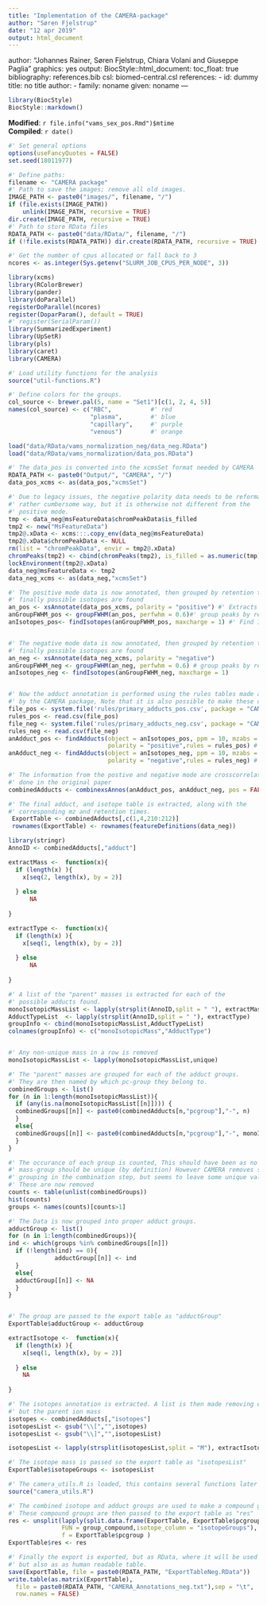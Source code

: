 ```yaml
---
title: "Implementation of the CAMERA-package"
author: "Søren Fjelstrup"
date: "12 apr 2019"
output: html_document
---
```


author: "Johannes Rainer, Søren Fjelstrup, Chiara Volani and Giuseppe Paglia"
graphics: yes
output:
  BiocStyle::html_document:
    toc_float: true
bibliography: references.bib
csl: biomed-central.csl
references:
- id: dummy
  title: no title
  author:
  - family: noname
    given: noname
---

```r
library(BiocStyle)
BiocStyle::markdown()
```

**Modified**: `r file.info("vams_sex_pos.Rmd")$mtime`<br />
**Compiled**: `r date()`

```r
#' Set general options
options(useFancyQuotes = FALSE)
set.seed(18011977)

#' Define paths:
filename <- "CAMERA package"
#' Path to save the images; remove all old images.
IMAGE_PATH <- paste0("images/", filename, "/")
if (file.exists(IMAGE_PATH)) 
    unlink(IMAGE_PATH, recursive = TRUE)
dir.create(IMAGE_PATH, recursive = TRUE)
#' Path to store RData files
RDATA_PATH <- paste0("data/RData/", filename, "/")
if (!file.exists(RDATA_PATH)) dir.create(RDATA_PATH, recursive = TRUE)

#' Get the number of cpus allocated or fall back to 3
ncores <- as.integer(Sys.getenv("SLURM_JOB_CPUS_PER_NODE", 3))
```

```r
library(xcms)
library(RColorBrewer)
library(pander)
library(doParallel)
registerDoParallel(ncores)
register(DoparParam(), default = TRUE)
#' register(SerialParam())
library(SummarizedExperiment)
library(UpSetR)
library(pls)
library(caret)
library(CAMERA)

#' Load utility functions for the analysis
source("util-functions.R")

#' Define colors for the groups.
col_source <- brewer.pal(5, name = "Set1")[c(1, 2, 4, 5)]
names(col_source) <- c("RBC",           #' red
                       "plasma",        #' blue
                       "capillary",     #' purple
                       "venous")        #' orange

load("data/RData/vams_normalization_neg/data_neg.RData")
load("data/RData/vams_normalization/data_pos.RData")


```



```r

#' The data_pos is converted into the xcmsSet format needed by CAMERA
RDATA_PATH <- paste0("Output/", "CAMERA", "/")
data_pos_xcms <- as(data_pos,"xcmsSet")

#' Due to legacy issues, the negative polarity data needs to be reformated in a
#' rather cumbersome way, but it is otherwise not different from the
#' positive mode.
tmp <- data_neg@msFeatureData$chromPeakData$is_filled
tmp2 <- new("MsFeatureData")
tmp2@.xData <- xcms:::.copy_env(data_neg@msFeatureData)
tmp2@.xData$chromPeakData <- NULL
rm(list = "chromPeakData", envir = tmp2@.xData)
chromPeaks(tmp2) <- cbind(chromPeaks(tmp2), is_filled = as.numeric(tmp))
lockEnvironment(tmp2@.xData)
data_neg@msFeatureData <- tmp2
data_neg_xcms <- as(data_neg,"xcmsSet")

#' The positive mode data is now annotated, then grouped by retention time,
#' finally possible isotopes are found
an_pos <- xsAnnotate(data_pos_xcms, polarity = "positive") #' Extracts peaktable
anGroupFWHM_pos <- groupFWHM(an_pos, perfwhm = 0.6)#' group peaks by retention time
anIsotopes_pos<- findIsotopes(anGroupFWHM_pos, maxcharge = 1) #' Find isotopes


#' The negative mode data is now annotated, then grouped by retention time,
#' finally possible isotopes are found
an_neg <- xsAnnotate(data_neg_xcms, polarity = "negative")
anGroupFWHM_neg <- groupFWHM(an_neg, perfwhm = 0.6) # group peaks by retention time
anIsotopes_neg <- findIsotopes(anGroupFWHM_neg, maxcharge = 1)


#' Now the adduct annotation is performed using the rules tables made avaiable
#' by the CAMERA package, Note that it is also possible to make these ourselves
file_pos <- system.file('rules/primary_adducts_pos.csv', package = "CAMERA")
rules_pos <- read.csv(file_pos)
file_neg <- system.file('rules/primary_adducts_neg.csv', package = "CAMERA")
rules_neg <- read.csv(file_neg)
anAdduct_pos <- findAdducts(object = anIsotopes_pos, ppm = 10, mzabs = 0.01,
                            polarity = "positive",rules = rules_pos) # annotate adducts
anAdduct_neg <- findAdducts(object = anIsotopes_neg, ppm = 10, mzabs = 0.01,
                            polarity = "negative",rules = rules_neg) # annotate adducts

#' The information from the postive and negative mode are crosscorrelated as
#' done in the original paper
combinedAdducts <- combinexsAnnos(anAdduct_pos, anAdduct_neg, pos = FALSE, tol=2, ruleset=NULL)

#' The final adduct, and isotope table is extracted, along with the
#' corresponding mz and retention times.
 ExportTable <- combinedAdducts[,c(1,4,210:212)]
 rownames(ExportTable) <- rownames(featureDefinitions(data_neg))

```

```r
library(stringr)
AnnoID <- combinedAdducts[,"adduct"]

extractMass <-  function(x){
  if (length(x) ){
    x[seq(2, length(x), by = 2)]
    
  } else
      NA
  
}

extractType <-  function(x){
  if (length(x) ){
    x[seq(1, length(x), by = 2)]
    
  } else
      NA
  
}
```

```r

#' A list of the "parent" masses is extracted for each of the
#' possible adducts found.
monoIsotopicMassList <- lapply(strsplit(AnnoID,split = " "), extractMass)
AdductTypeList  <- lapply(strsplit(AnnoID,split = " "), extractType)
groupInfo <- cbind(monoIsotopicMassList,AdductTypeList)
colnames(groupInfo) <- c("monoIsotopicMass","AdductType")



```


```r



#' Any non-unique mass in a row is removed
monoIsotopicMassList <- lapply(monoIsotopicMassList,unique)

#' The "parent" masses are grouped for each of the adduct groups.
#' They are then named by which pc-group they belong to.
combinedGroups <- list()
for (n in 1:length(monoIsotopicMassList)){
  if (any(is.na(monoIsotopicMassList[[n]]))) {
  combinedGroups[[n]] <- paste0(combinedAdducts[n,"pcgroup"],"-", n)
  }
  else{
  combinedGroups[[n]] <- paste0(combinedAdducts[n,"pcgroup"],"-", monoIsotopicMassList[[n]])
  }
}

#' The occurance of each group is counted, This should have been as no 
#' mass-group should be unique (by definition) However CAMERA removes some
#' grouping in the combination step, but seems to leave some unique values.
#' These are now removed
counts <- table(unlist(combinedGroups))
hist(counts)
groups <- names(counts)[counts>1]

#' The Data is now grouped into proper adduct groups.
adductGroup <- list()
for (n in 1:length(combinedGroups)){
ind <- which(groups %in% combinedGroups[[n]])
  if (!length(ind) == 0){
             adductGroup[[n]] <- ind
  }
  else{
  adductGroup[[n]] <- NA
  }
}


#' The group are passed to the export table as "adductGroup"
ExportTable$adductGroup <- adductGroup
```
```r
extractIsotope <-  function(x){
  if (length(x) ){
    x[seq(1, length(x), by = 2)]
    
  } else
    NA
  
}
```

```r

#' The isotopes annotation is extracted. A list is then made removing everything
#' but the parent ion mass
isotopes <- combinedAdducts[,"isotopes"]
isotopesList <- gsub("\\[","",isotopes)
isotopesList <- gsub("\\]","",isotopesList)

isotopesList <- lapply(strsplit(isotopesList,split = "M"), extractIsotope)

#' The isotope mass is passed so the export table as "isotopesList"
ExportTable$isotopeGroups <- isotopesList


```

```r
#' The camera_utils.R is loaded, this contains several functions later used.
source("camera_utils.R")

#' The combined isotope and adduct groups are used to make a compound grouping
#' These compound groups are then passed to the export table as "res"
res <- unsplit(lapply(split.data.frame(ExportTable, ExportTable$pcgroup), 
               FUN = group_compound,isotope_column = "isotopeGroups"),
               f = ExportTable$pcgroup )
ExportTable$res <- res

#' Finally the export is exported, but as RData, where it will be used later,
#' but also as as human readable table.
save(ExportTable, file = paste0(RDATA_PATH, "ExportTableNeg.RData"))
write.table(as.matrix(ExportTable), 
  file = paste0(RDATA_PATH, "CAMERA_Annotations_neg.txt"),sep = "\t", 
  row.names = FALSE)

```


